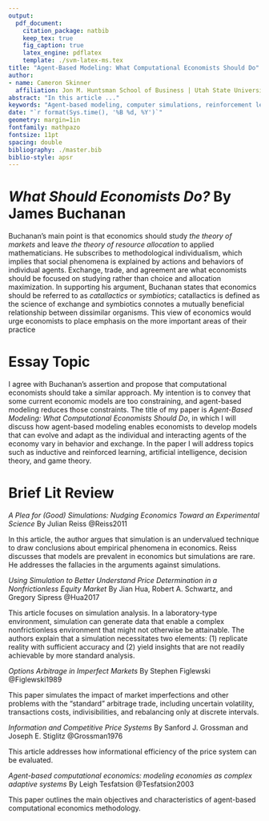 ```yaml
---
output: 
  pdf_document:
    citation_package: natbib
    keep_tex: true
    fig_caption: true
    latex_engine: pdflatex
    template: ./svm-latex-ms.tex
title: "Agent-Based Modeling: What Computational Economists Should Do"
author:
- name: Cameron Skinner
  affiliation: Jon M. Huntsman School of Business | Utah State University 
abstract: "In this article ..."
keywords: "Agent-based modeling, computer simulations, reinforcement learning, artificial intelligence, game theory"
date: "`r format(Sys.time(), '%B %d, %Y')`"
geometry: margin=1in
fontfamily: mathpazo
fontsize: 11pt
spacing: double
bibliography: ./master.bib
biblio-style: apsr
---
```



>  

# _What Should Economists Do?_ By James Buchanan

Buchanan's main point is that economics should study _the theory of markets_ and leave _the theory of resource allocation_ to applied mathematicians. He subscribes to methodological individualism, which implies that social phenomena is explained by actions and behaviors of individual agents. Exchange, trade, and agreement are what economists should be focused on studying rather than choice and allocation maximization. In supporting his argument, Buchanan states that economics should be referred to as _catallactics_ or _symbiotics_; catallactics is defined as the science of exchange and symbiotics connotes a mutually beneficial relationship between dissimilar organisms. This view of economics would urge economists to place emphasis on the more important areas of their practice

# Essay Topic

I agree with Buchanan's assertion and propose that computational economists should take a similar approach. My intention is to convey that some current economic models are too constraining, and agent-based modeling reduces those constraints. The title of my paper is _Agent-Based Modeling: What Computational Economists Should Do_, in which I will discuss how agent-based modeling enables economists to develop models that can evolve and adapt as the individual and interacting agents of the economy vary in behavior and exchange. In the paper I will address topics such as inductive and reinforced learning, artificial intelligence, decision theory, and game theory. 

# Brief Lit Review

_A Plea for (Good) Simulations: Nudging Economics Toward an Experimental Science_ By Julian Reiss @Reiss2011

In this article, the author argues that simulation is an undervalued technique to draw
conclusions about empirical phenomena in economics. Reiss discusses that models are prevalent in economics but simulations are rare. He addresses the fallacies in the arguments against simulations.

_Using Simulation to Better Understand Price Determination in a Nonfrictionless Equity Market_ By Jian Hua, Robert A. Schwartz, and Gregory Sipress @Hua2017

This article focuses on simulation analysis. In a laboratory-type environment, simulation can generate data that enable a complex nonfrictionless environment that might not otherwise be attainable. The authors explain that a simulation necessitates two elements: (1) replicate reality with sufficient accuracy and (2) yield insights that are not readily achievable by more standard analysis.

_Options Arbitrage in Imperfect Markets_ By Stephen Figlewski @Figlewski1989

This paper simulates the impact of market imperfections and other problems with the "standard" arbitrage trade, including uncertain volatility, transactions costs, indivisibilities, and rebalancing only at discrete intervals.

_Information and Competitive Price Systems_ By Sanford J. Grossman and Joseph E. Stiglitz @Grossman1976

This article addresses how informational efficiency of the price system can be evaluated.

_Agent-based computational economics: modeling economies as complex adaptive systems_ By Leigh Tesfatsion @Tesfatsion2003

This paper outlines the main objectives and characteristics of agent-based computational economics methodology.

<!--
# References
\setlength{\parindent}{-0.2in}
\setlength{\leftskip}{0.2in}
\setlength{\parskip}{8pt}
\vspace*{-0.2in}
\noindent
-->

